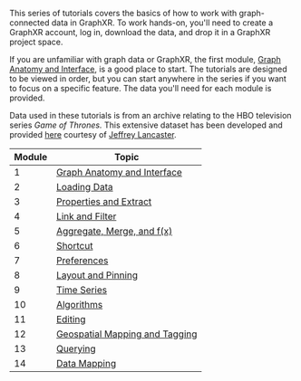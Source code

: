 This series of tutorials covers the basics of how to work with graph-connected data in GraphXR. To work hands-on, you'll need to create a GraphXR account, log in, download the data, and drop it in a GraphXR project space.

If you are unfamiliar with graph data or GraphXR, the first module, [Graph Anatomy and Interface](./1-graph-anatomy-and-interface), is a good place to start. The tutorials are designed to be viewed in order, but you can start anywhere in the series if you want to focus on a specific feature. The data you'll need for each module is provided.

Data used in these tutorials is from an archive relating to the HBO television series _Game of Thrones._ This extensive dataset has been developed and provided [here](https://jeffreylancaster.github.io/game-of-thrones/) courtesy of [Jeffrey Lancaster](https://www.jeffreylancaster.com).


| **Module** | **Topic** |
| --- | --- |
| 1   | [Graph Anatomy and Interface](1-graph-anatomy-and-interface.mdx) |
| 2   | [Loading Data](./2-loading-data) |
| 3   | [Properties and Extract](./3-properties-and-extract) |
| 4   | [Link and Filter](./4-link-and-filter) |
| 5   | [Aggregate, Merge, and f(x)](./5-aggregate-merge-and-fx) |
| 6   | [Shortcut](./6-shortcut) |
| 7   | [Preferences](./7-preferences) |
| 8   | [Layout and Pinning](./8-layout-and-pinning) |
| 9   | [Time Series](./9-time-series) |
| 10  | [Algorithms](./10-algorithms) |
| 11  | [Editing](./11-editing) |
| 12  | [Geospatial Mapping and Tagging](./12-geospatial-mapping-and-tagging) |
| 13  | [Querying](./13-query-expand-and-search) |
| 14  | [Data Mapping](./14-data-mapping) |